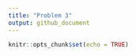 ---
title: "Problem 3"
output: github_document
---

```{r setup, include=FALSE}
knitr::opts_chunk$set(echo = TRUE)
```


```{r}

```

